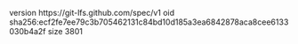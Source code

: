 version https://git-lfs.github.com/spec/v1
oid sha256:ecf2fe7ee79c3b705462131c84bd10d185a3ea6842878aca8cee6133030b4a2f
size 3801
